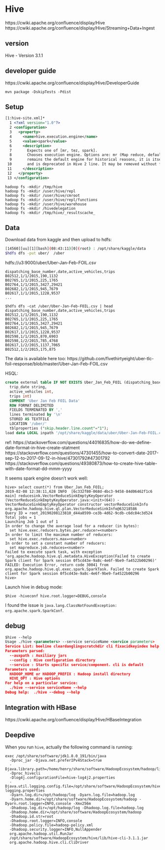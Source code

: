 # Hive

https://cwiki.apache.org/confluence/display/Hive
https://cwiki.apache.org/confluence/display/Hive/Streaming+Data+Ingest

## version

Hive - Version 3.1.1

## developer guide

https://cwiki.apache.org/confluence/display/Hive/DeveloperGuide

`mvn package -DskipTests -Pdist`

## Setup

```xml
[1:hive-site.xml]*
  1 <?xml version="1.0"?>
  2 <configuration>
  3   <property>
  4     <name>hive.execution.engine</name>
  5     <value>spark</value>
  6     <description>
  7       Expects one of [mr, tez, spark].
  8       Chooses execution engine. Options are: mr (Map reduce, default), tez, spark. While MR
  9       remains the default engine for historical reasons, it is itself a historical engine
 10       and is deprecated in Hive 2 line. It may be removed without further warning.
 11     </description>
 12   </property>
 13 </configuration> 
```

```
hadoop fs -mkdir /tmp/hive
hadoop fs -mkdir /user/hive/repl
hadoop fs -mkdir /user/hive/cmroot
hadoop fs -mkdir /user/hive/repl/functions
hadoop fs -mkdir /user/hive/warehouse
hadoop fs -mkdir /hivedelegation
hadoop fs -mkdir /tmp/hive/_resultscache_
```

## Data

Download data from kaggle and then upload to hdfs:

```bash
[14560][uu][1][bash](08:43:11)[0](root) : /opt/share/kaggle/data
$hdfs dfs -put uber/  /uber
```

hdfs://u3:9000/uber/Uber-Jan-Feb-FOIL.csv

```csv
dispatching_base_number,date,active_vehicles,trips
B02512,1/1/2015,190,1132
B02765,1/1/2015,225,1765
B02764,1/1/2015,3427,29421
B02682,1/1/2015,945,7679
B02617,1/1/2015,1228,9537
...
```

```
$hdfs dfs -cat /uber/Uber-Jan-Feb-FOIL.csv | head
dispatching_base_number,date,active_vehicles,trips
B02512,1/1/2015,190,1132
B02765,1/1/2015,225,1765
B02764,1/1/2015,3427,29421
B02682,1/1/2015,945,7679
B02617,1/1/2015,1228,9537
B02598,1/1/2015,870,6903
B02598,1/2/2015,785,4768
B02617,1/2/2015,1137,7065
B02512,1/2/2015,175,875
```

The data is available here too: https://github.com/fivethirtyeight/uber-tlc-foil-response/blob/master/Uber-Jan-Feb-FOIL.csv

HSQL:

```sql
create external table IF NOT EXISTS Uber_Jan_Feb_FOIL (dispatching_base_number string,
  trip_date string,
  active_vehicles int,
  trips int)
  COMMENT 'Uber Jan Feb FOIL Data'
  ROW FORMAT DELIMITED
  FIELDS TERMINATED BY ','
  lines terminated by '\n'
  STORED AS TEXTFILE
  LOCATION '/uber/'
  tblproperties ("skip.header.line.count"="1");
load data LOCAL inpath '/opt/share/kaggle/data/uber/Uber-Jan-Feb-FOIL.csv' into table Uber_Jan_Feb_FOIL;
```

ref:
https://stackoverflow.com/questions/44016835/how-do-we-define-date-format-in-hive-create-statment  
https://stackoverflow.com/questions/47301455/how-to-convert-date-2017-sep-12-to-2017-09-12-in-hive/47301792#47301792  
https://stackoverflow.com/questions/49380873/how-to-create-hive-table-with-date-format-dd-mmm-yyyy  

It seems spark engine doesn't work well:

```
hive> select count(*) from Uber_Jan_Feb_FOIL;
2019-02-08 12:38:11,628 INFO  [6c332f80-068d-4bc3-9458-84d06462f1c6 main] reducesink.VectorReduceSinkEmptyKeyOperator (VectorReduceSinkEmptyKeyOperator.java:<init>(64)) - VectorReduceSinkEmptyKeyOperator constructor vectorReduceSinkInfo org.apache.hadoop.hive.ql.plan.VectorReduceSinkInfo@63218586
Query ID = root_20190208123810_d44a8599-ce3b-4d62-9cdb-c6dc84c3d524
Total jobs = 1
Launching Job 1 out of 1
In order to change the average load for a reducer (in bytes):
  set hive.exec.reducers.bytes.per.reducer=<number>
In order to limit the maximum number of reducers:
  set hive.exec.reducers.max=<number>
In order to set a constant number of reducers:
  set mapreduce.job.reduces=<number>
Failed to execute spark task, with exception 'org.apache.hadoop.hive.ql.metadata.HiveException(Failed to create Spark client for Spark session 0f5cd43e-9a8c-4e6f-9be9-fa4522b00296)'
FAILED: Execution Error, return code 30041 from org.apache.hadoop.hive.ql.exec.spark.SparkTask. Failed to create Spark client for Spark session 0f5cd43e-9a8c-4e6f-9be9-fa4522b00296
hive> 
```

Launch hive in debug mode:
```
$hive -hiveconf hive.root.logger=DEBUG,console
```
I found the issue is `java.lang.ClassNotFoundException: org.apache.spark.SparkConf`.


## debug


```xml
$hive --help
Usage ./hive <parameters> --service serviceName <service parameters>
Service List: beeline cleardanglingscratchdir cli fixacidkeyindex help hiveburninclient hiveserver2 hplsql jar lineage llapdump llap llapstatus metastore metatool orcfiledump rcfilecat schemaTool strictmanagedmigration tokentool version 
Parameters parsed:
  --auxpath : Auxiliary jars 
  --config : Hive configuration directory
  --service : Starts specific service/component. cli is default
Parameters used:
  HADOOP_HOME or HADOOP_PREFIX : Hadoop install directory
  HIVE_OPT : Hive options
For help on a particular service:
  ./hive --service serviceName --help
Debug help:  ./hive --debug --help
```


## Integration with HBase

https://cwiki.apache.org/confluence/display/Hive/HBaseIntegration


## Deepdive

When you run `hive`, actually the following command is running:

```
exec /opt/share/software/jdk1.8.0_191/bin/java 
  -Dproc_jar -Djava.net.preferIPv4Stack=true 
  -Djava.library.path=/home/henry/share/software/HadoopEcosystem/hadoop/lib/native
  -Dproc_hivecli 
  -Dlog4j.configurationFile=hive-log4j2.properties 
  -Djava.util.logging.config.file=/opt/share/software/HadoopEcosystem/hive/conf/parquet-logging.properties 
  -Dyarn.log.dir=/opt/hadoop/log -Dyarn.log.file=hadoop.log 
  -Dyarn.home.dir=/opt/share/software/HadoopEcosystem/hadoop -Dyarn.root.logger=INFO,console -Xmx256m 
  -Dhadoop.log.dir=/opt/hadoop/log -Dhadoop.log.file=hadoop.log 
  -Dhadoop.home.dir=/opt/share/software/HadoopEcosystem/hadoop 
  -Dhadoop.id.str=root 
  -Dhadoop.root.logger=INFO,console 
  -Dhadoop.policy.file=hadoop-policy.xml 
  -Dhadoop.security.logger=INFO,NullAppender
  org.apache.hadoop.util.RunJar
  /opt/share/software/HadoopEcosystem/hive/lib/hive-cli-3.1.1.jar
  org.apache.hadoop.hive.cli.CliDriver
```